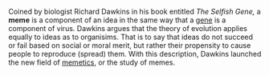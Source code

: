 Coined by biologist Richard Dawkins in his book entitled ''The Selfish Gene,'' a '''meme''' is a component of an idea in the same way that a [[gene]] is a component of virus. Dawkins argues that the theory of evolution applies equally to ideas as to organisims. That is to say that ideas do not succeed or fail based on social or moral merit, but rather their propensity to cause people to reproduce (spread) them. With this description, Dawkins launched the new field of [[memetics]], or the study of memes.

{{msg:stub}}